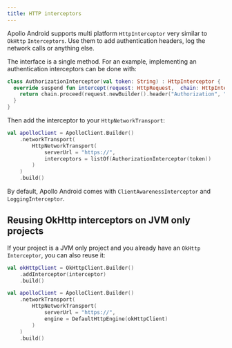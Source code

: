 ```yaml
---
title: HTTP interceptors
---
```


Apollo Android supports multi platform `HttpInterceptor` very similar to `OkHttp` `Interceptors`. Use them to add authentication headers, log the network calls or anything else.

The interface is a single method. For an example, implementing an authentication interceptors can be done with:

```kotlin
class AuthorizationInterceptor(val token: String) : HttpInterceptor {
  override suspend fun intercept(request: HttpRequest,  chain: HttpInterceptorChain): HttpResponse {
    return chain.proceed(request.newBuilder().header("Authorization", "Bearer $token").build())
  }
}
```

Then add the interceptor to your `HttpNetworkTransport`:

```kotlin
val apolloClient = ApolloClient.Builder()
    .networkTransport(
        HttpNetworkTransport(
            serverUrl = "https://",
            interceptors = listOf(AuthorizationInterceptor(token))
        )
    )
    .build()
```

By default, Apollo Android comes with `ClientAwarenessInterceptor` and `LoggingInterceptor`.

## Reusing OkHttp interceptors on JVM only projects

If your project is a JVM only project and you already have an `OkHttp` `Interceptor`, you can also reuse it:

```kotlin
val okHttpClient = OkHttpClient.Builder()
    .addInterceptor(interceptor)
    .build()

val apolloClient = ApolloClient.Builder()
    .networkTransport(
        HttpNetworkTransport(
            serverUrl = "https://",
            engine = DefaultHttpEngine(okHttpClient)
        )
    )
    .build()
```

